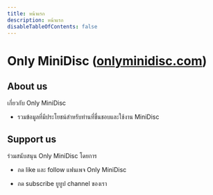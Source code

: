 ```yaml
---
title: หน้าแรก
description: หน้าแรก
disableTableOfContents: false
---
```


<!--
  FontAwesome size
  https://fontawesome.com/v5.15/how-to-use/on-the-web/styling/sizing-icons
-->


# Only MiniDisc ([onlyminidisc.com](https://onlyminidisc.com))

<Logo />

## About us
เกี่ยวกับ Only MiniDisc
- รวมข้อมูลที่มีประโยชน์สำหรับท่านที่ชื่นชอบและใช้งาน MiniDisc

## Support us
ร่วมสนับสนุน Only MiniDisc โดยการ
- กด like และ follow แฟนเพจ Only MiniDisc
  <FacebookPage title='Only MiniDisc fan page' url='https://www.facebook.com/Only-MiniDisc-105536881920975/'/>

- กด subscribe ยูทูป channel ของเรา
  <YouTubeChannel title='Only MiniDisc channel' url='https://www.youtube.com/channel/UC9VCMhVjqORLuC0MwNUoBbQ?sub_confirmation=1'/>

